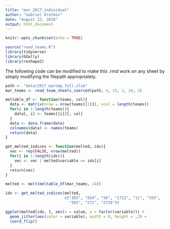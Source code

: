 ```yaml
---
title: "mar_2017_individual"
author: "Gabriel Krotkov"
date: "August 22, 2018"
output: html_document
---
```


```r
knitr::opts_chunk$set(echo = TRUE)
```

```r
source("read_teams.R")
library(tidyverse)
library(GGally)
library(reshape2)
```

The following code can be modified to make this .rmd work on any sheet by simply modifying the filepath appropriately. 
```r
path <- "data/2017_marcmp_full.xlsm"
mar_teams <- read_team_sheets_coerced(path, 4, 15, 2, 24, 2)
```

```r
meltable_df <- function(teams, col){
  data <- matrix(nrow = nrow(teams[[1]]), ncol = length(teams))
  for(i in 1:length(teams)){
    data[, i] <- teams[[i]][, col]
  }
  data <- data.frame(data)
  colnames(data) <- names(teams)
  return(data)
}

get_melted_indices <- function(melted, ids){
  vec <- rep(FALSE, nrow(melted))
  for(i in 1:length(ids)){
    vec <- vec | melted$variable == ids[i]
  }
  return(vec)
}

melted <- melt(meltable_df(mar_teams, 14))

idx <- get_melted_indices(melted, 
                          c("303", "834", "56", "1712", "11", "193", 
                            "365", "272", "2729"))

ggplot(melted[idx, ], aes(x = value, y = factor(variable))) + 
  geom_jitter(aes(color = variable), width = 0, height = .2) + 
  coord_flip()
```
